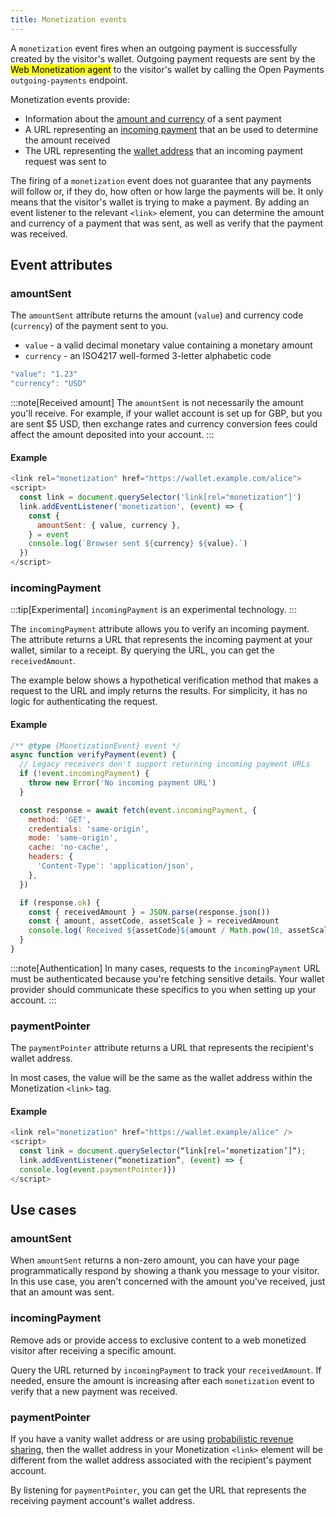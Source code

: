 ```yaml
---
title: Monetization events
---
```



A `monetization` event fires when an outgoing payment is successfully created by the visitor's wallet. Outgoing payment requests are sent by the <mark>Web Monetization agent</mark> to the visitor's wallet by calling the Open Payments <LinkOut href="https://openpayments.guide/apis/resource-server/operations/create-outgoing-payment/">`outgoing-payments`</LinkOut> endpoint. 

Monetization events provide:
* Information about the [amount and currency](#amountsent) of a sent payment
* A URL representing an [incoming payment](#incomingpayment) that an be used to determine the amount received
* The URL representing the [wallet address](#paymentpointer) that an incoming payment request was sent to

The firing of a `monetization` event does not guarantee that any payments will follow or, if they do, how often or how large the payments will be. It only means that the visitor's wallet is trying to make a payment. By adding an event listener to the relevant `<link>` element, you can determine the amount and currency of a payment that was sent, as well as verify that the payment was received. 

## Event attributes

### amountSent

The `amountSent` attribute returns the amount (`value`) and currency code (`currency`) of the payment sent to you.

* `value` - a <LinkOut href="https://www.w3.org/TR/payment-request/#dfn-valid-decimal-monetary-value">valid decimal monetary value</LinkOut> containing a monetary amount
* `currency` - an <LinkOut href="https://www.iban.com/currency-codes">ISO4217</LinkOut> well-formed 3-letter alphabetic code

```js title="Example"
"value": "1.23"
"currency": "USD"
```

:::note[Received amount]
The `amountSent` is not necessarily the amount you'll receive. For example, if your wallet account is set up for GBP, but you are sent $5 USD, then exchange rates and currency conversion fees could affect the amount deposited into your account.
:::

#### Example

```js
<link rel="monetization" href="https://wallet.example.com/alice">
<script>
  const link = document.querySelector('link[rel="monetization"]')
  link.addEventListener('monetization', (event) => {
    const {
      amountSent: { value, currency },
    } = event
    console.log(`Browser sent ${currency} ${value}.`)
  })
</script>
```

### incomingPayment

:::tip[Experimental]
`incomingPayment` is an <LinkOut href="https://developer.mozilla.org/en-US/docs/MDN/Writing_guidelines/Experimental_deprecated_obsolete#experimental">experimental technology</LinkOut>.
:::

The `incomingPayment` attribute allows you to verify an incoming payment. The attribute returns a URL that represents the incoming payment at your wallet, similar to a receipt. By querying the URL, you can get the `receivedAmount`. 

The example below shows a hypothetical verification method that makes a request to the URL and imply returns the results. For simplicity, it has no logic for authenticating the request.

#### Example
```js
/** @type {MonetizationEvent} event */
async function verifyPayment(event) {
  // Legacy receivers don't support returning incoming payment URLs
  if (!event.incomingPayment) {
    throw new Error('No incoming payment URL')
  }

  const response = await fetch(event.incomingPayment, {
    method: 'GET',
    credentials: 'same-origin',
    mode: 'same-origin',
    cache: 'no-cache',
    headers: {
      'Content-Type': 'application/json',
    },
  })

  if (response.ok) {
    const { receivedAmount } = JSON.parse(response.json())
    const { amount, assetCode, assetScale } = receivedAmount
    console.log(`Received ${assetCode}${amount / Math.pow(10, assetScale)}.`)
  }
}
```

:::note[Authentication]
In many cases, requests to the `incomingPayment` URL must be authenticated because you're fetching sensitive details. Your wallet provider should communicate these specifics to you when setting up your account.
:::

### paymentPointer

The `paymentPointer` attribute returns a URL that represents the recipient's wallet address. 

In most cases, the value will be the same as the wallet address within the Monetization `<link>` tag. 

#### Example

```js
<link rel="monetization" href="https://wallet.example/alice" />
<script>
  const link = document.querySelector(“link[rel=‘monetization’]“);
  link.addEventListener(“monetization”, (event) => {
  console.log(event.paymentPointer)})
</script>
```

## Use cases

### amountSent

When `amountSent` returns a non-zero amount, you can have your page programmatically respond by showing a thank you message to your visitor. In this use case, you aren't concerned with the amount you've received, just that an amount was sent.

### incomingPayment

Remove ads or provide access to exclusive content to a web monetized visitor after receiving a specific amount. 

Query the URL returned by `incomingPayment` to track your `receivedAmount`. If needed, ensure the amount is increasing after each `monetization` event to verify that a new payment was received.

### paymentPointer

If you have a vanity wallet address or are using [probabilistic revenue sharing](/docs/resources/set-up-probabilistic-revenue-sharing), then the wallet address in your Monetization `<link>` element will be different from the wallet address associated with the recipient's payment account.

By listening for `paymentPointer`, you can get the URL that represents the receiving payment account's wallet address.